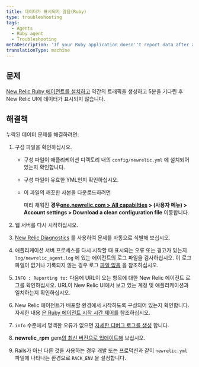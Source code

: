 ```yaml
---
title: 데이터가 표시되지 않음(Ruby)
type: troubleshooting
tags:
  - Agents
  - Ruby agent
  - Troubleshooting
metaDescription: 'If your Ruby application doesn''t report data after a few minutes, try these troubleshooting steps.'
translationType: machine
---
```


## 문제

[New Relic Ruby 에이전트를 설치하고](/docs/agents/ruby-agent/installation-configuration/ruby-agent-installation) 약간의 트래픽을 생성하고 5분을 기다린 후 New Relic UI에 데이터가 표시되지 않습니다.

## 해결책

누락된 데이터 문제를 해결하려면:

1. 구성 파일을 확인하십시오.

   * 구성 파일이 애플리케이션 디렉토리 내의 `config/newrelic.yml` 에 설치되어 있는지 확인합니다.

   * 구성 파일이 유효한 YML인지 확인하십시오.

   * 이 파일의 깨끗한 사본을 다운로드하려면

     <InlinePopover type="licenseKey"/>

     미리 채워진 **경우[one.newrelic.com > All capabilties](https://one.newrelic.com/all-capabilities) > (사용자 메뉴) > Account settings > Download a clean configuration file** 이동합니다.

2. 웹 서버를 다시 시작하십시오.

3. [New Relic Diagnostics](/docs/agents/manage-apm-agents/troubleshooting/new-relic-diagnostics) 를 사용하여 문제를 자동으로 식별해 보십시오.

4. 애플리케이션 서버 프로세스를 다시 시작할 때 표시되는 오류 또는 경고가 있는지 `log/newrelic_agent.log` 에 있는 에이전트의 로그 파일을 검사하십시오. 이 로그 파일이 없거나 기록되지 않는 경우 로그 [파일 없음](/docs/agents/ruby-agent/troubleshooting/no-log-file-ruby) 을 참조하십시오.

5. `INFO : Reporting to:` 다음에 URL이 오는 항목에 대한 New Relic 에이전트 로그를 확인하십시오. URL이 New Relic UI에서 보고 있는 계정 및 애플리케이션과 일치하는지 확인하십시오.

6. New Relic 에이전트가 배포할 환경에서 시작하도록 구성되어 있는지 확인합니다. 자세한 내용 [은 Ruby 에이전트 시작 시간 제어를](/docs/agents/ruby-agent/troubleshooting/controlling-when-ruby-agent-starts) 참조하십시오.

7. `info` 수준에서 명백한 오류가 없으면 [자세한 디버그 로그를 생성](/docs/agents/ruby-agent/troubleshooting/generating-logs-troubleshooting-ruby) 합니다.

8. **newrelic_rpm** gem[의 최신 버전으로 업데이트해](/docs/agents/ruby-agent/installation-configuration/updating-deprecated-ruby-agents#update) 보십시오.

9. Rails가 아닌 다른 것을 사용하는 경우 개발 또는 프로덕션과 같이 `newrelic.yml` 파일에 나타나는 환경으로 `RACK_ENV` 을 설정합니다.